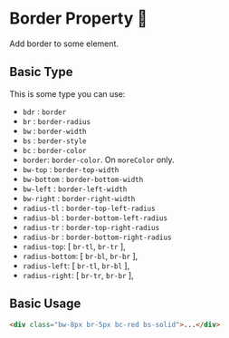 # Border Property 🚧

Add border to some element.

## Basic Type

This is some type you can use:

- `bdr` : `border`
- `br` : `border-radius`
- `bw` : `border-width`
- `bs` : `border-style`
- `bc` : `border-color`
- `border`: `border-color`. On `moreColor` only.
- `bw-top` : `border-top-width`
- `bw-bottom` : `border-bottom-width`
- `bw-left` : `border-left-width`
- `bw-right` : `border-right-width`
- `radius-tl` : `border-top-left-radius`
- `radius-bl` : `border-bottom-left-radius`
- `radius-tr` : `border-top-right-radius`
- `radius-br` : `border-bottom-right-radius`
- `radius-top`: [ `br-tl`, `br-tr` ],
- `radius-bottom`: [ `br-bl`, `br-br` ],
- `radius-left`: [ `br-tl`, `br-bl` ],
- `radius-right`: [ `br-tr`, `br-br` ],

## Basic Usage

```html title="html"
<div class="bw-8px br-5px bc-red bs-solid">...</div>
```
